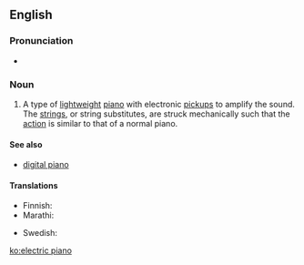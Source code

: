 ==English==
{{wikipedia}}

===Pronunciation===
* {{IPA|/ə.ˈlɛk.tɹɪk ˈpjænoʊ/}}

===Noun===
{{en-noun|head=[[electric]] [[piano]]}}

# {{context|musical instruments}} A type of [[lightweight]] [[piano]] with electronic [[pickup]]s to amplify the sound. The [[string]]s, or string substitutes, are struck mechanically such that the [[action]] is similar to that of a normal piano.

====See also====
* [[digital piano]]

====Translations====
{{trans-top|an instrument}}
* Finnish: {{t-|fi|sähköpiano}}
* Marathi: {{t-|mr|विद्युत पियानो|m|tr=vidyuta piyāno|sc=Deva}}
{{trans-mid}}
* Swedish: {{t-|sv|elpiano|n}}
{{trans-bottom}}

[[ko:electric piano]]